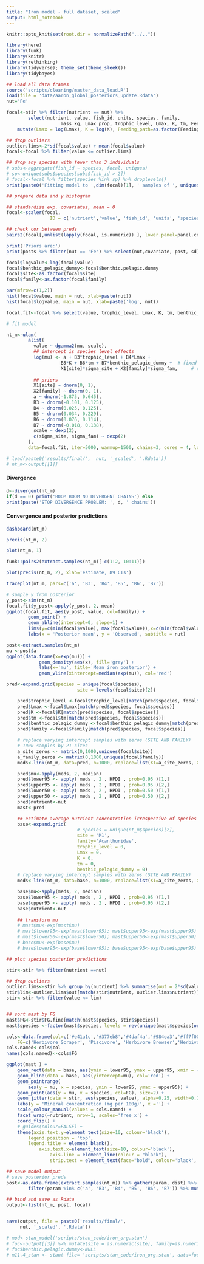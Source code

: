 ```yaml
---
title: "Iron model - full dataset, scaled"
output: html_notebook
---
```


```r
knitr::opts_knit$set(root.dir = normalizePath("../.."))
```

```r
library(here)
library(funk)
library(knitr)
library(rethinking)
library(tidyverse); theme_set(theme_sleek())
library(tidybayes)

## load all data frames
source('scripts/cleaning/master_data_load.R')
load(file = 'data/aaron_global_posteriors_update.Rdata')
nut='Fe'
```

```r

focal<-stir %>% filter(nutrient == nut) %>%
		select(nutrient, value, fish_id, units, species, family, 
					mass_kg, Lmax_prop, trophic_level, Lmax, K, tm, Feeding_path, site) %>%
    mutate(Lmax = log(Lmax), K = log(K), Feeding_path=as.factor(Feeding_path))

## drop outliers
outlier.lims<-2*sd(focal$value) + mean(focal$value)
focal<-focal %>% filter(value <= outlier.lims)

## drop any species with fewer than 3 individuals
# subs<-aggregate(fish_id ~ species, focal, uniques)
# sp<-unique(subs$species[subs$fish_id > 2])
# focal<-focal %>% filter(species %in% sp) %>% droplevels()
print(paste0('Fitting model to ',dim(focal)[1], ' samples of ', uniques(focal$species), ' species'))
```

```r
## prepare data and y histogram

## standardize exp. covariates, mean = 0
focal<-scaler(focal, 
				ID = c('nutrient','value', 'fish_id', 'units', 'species', 'family', 'site'), cats=TRUE) 

## check cor between preds
pairs2(focal[,unlist(lapply(focal, is.numeric)) ], lower.panel=panel.cor, upper.panel=panel.smooth2)

print('Priors are:')
print(posts %>% filter(nut == 'Fe') %>% select(nut,covariate, post, sd)) %>% mutate(post = round(post,3), sd = round(sd,3))

focal$logvalue<-log(focal$value)
focal$benthic_pelagic_dummy<-focal$benthic.pelagic.dummy
focal$site<-as.factor(focal$site)
focal$family<-as.factor(focal$family)

par(mfrow=c(1,2))
hist(focal$value, main = nut, xlab=paste(nut))
hist(focal$logvalue, main = nut, xlab=paste('log', nut))

focal.fit<-focal %>% select(value, trophic_level, Lmax, K, tm, benthic_pelagic_dummy, site, family)
```

```r
# fit model

nt_m<-ulam(
        alist(
          value ~ dgamma2(mu, scale),
          ## intercept is species level effects
          log(mu) <- a + B3*trophic_level + B4*Lmax + 
          			B5*K + B6*tm + B7*benthic_pelagic_dummy +  # fixed
          			X1[site]*sigma_site + X2[family]*sigma_fam, 	# random
          
          ## priors
          X1[site] ~ dnorm(0, 1),
          X2[family] ~ dnorm(0, 1),
          a ~ dnorm(-1.875, 0.645),
          B3 ~ dnorm(-0.101, 0.125),
          B4 ~ dnorm(0.025, 0.125),
          B5 ~ dnorm(0.034, 0.229),
          B6 ~ dnorm(0.076, 0.114),
          B7 ~ dnorm(-0.018, 0.138),
          scale ~ dexp(2),
          c(sigma_site, sigma_fam) ~ dexp(2)
        ),
        data=focal.fit, iter=5000, warmup=1500, chains=3, cores = 4, log_lik=TRUE, control=list(adapt_delta=0.99), messages=FALSE)

# load(paste0('results/final/',	 nut, '_scaled', '.Rdata'))
# nt_m<-output[[1]]
```
#### Divergence

```r
d<-divergent(nt_m)
if(d == 0) print('BOOM BOOM NO DIVERGENT CHAINS') else
print(paste('STOP DIVERGENCE PROBLEM: ', d, ' chains'))
```



#### Convergence and posterior predictions 


```r
dashboard(nt_m)
```


```r
precis(nt_m, 2)
```

```r
plot(nt_m, 1)
```

```r
funk::pairs2(extract.samples(nt_m)[-c(1:2, 10:11)])
```

```r
plot(precis(nt_m, 2), xlab='estimate, 89 CIs')
```
```r
traceplot(nt_m, pars=c('a', 'B3', 'B4', 'B5', 'B6', 'B7'))
```

```r
# sample y from posterior
y_post<-sim(nt_m)
focal.fit$y_post<-apply(y_post, 2, mean)
ggplot(focal.fit, aes(y_post, value, col=family)) + 
        geom_point() + 
        geom_abline(intercept=0, slope=1) +
        lims(y=c(min(focal$value), max(focal$value)),x=c(min(focal$value), max(focal$value))) +
        labs(x = 'Posterior mean', y = 'Observed', subtitle = nut)
```

```r
post<-extract.samples(nt_m)
mu <-post$a
ggplot(data.frame(x=exp(mu))) + 
            geom_density(aes(x), fill='grey') + 
            labs(x='mu', title='Mean iron posterior') +       
            geom_vline(xintercept=median(exp(mu)), col='red')

```
```r
pred<-expand.grid(species = unique(focal$species),
						  site = levels(focal$site)[2])

	pred$trophic_level <-focal$trophic_level[match(pred$species, focal$species)]
	pred$Lmax <-focal$Lmax[match(pred$species, focal$species)]
	pred$K <-focal$K[match(pred$species, focal$species)]
	pred$tm <-focal$tm[match(pred$species, focal$species)]
	pred$benthic_pelagic_dummy <-focal$benthic_pelagic_dummy[match(pred$species,focal$species)]
	pred$family <-focal$family[match(pred$species, focal$species)]

	# replace varying intercept samples with zeros (SITE AND FAMILY)
	# 1000 samples by 21 sites
	a_site_zeros <- matrix(0,1000,uniques(focal$site))
	a_family_zeros <- matrix(0,1000,uniques(focal$family))
	meds<-link(nt_m, data=pred, n=1000, replace=list(X1=a_site_zeros, X2 = a_family_zeros))

	pred$mu<-apply(meds, 2, median)
	pred$lower95 <- apply( meds , 2 , HPDI , prob=0.95 )[1,]
	pred$upper95 <- apply( meds , 2 , HPDI , prob=0.95 )[2,]
	pred$lower50 <- apply( meds , 2 , HPDI , prob=0.50 )[1,]
	pred$upper50 <- apply( meds , 2 , HPDI , prob=0.50 )[2,]
	pred$nutrient<-nut
	mast<-pred

	## estimate average nutrient concentration irrespective of species
	base<-expand.grid(
						  # species = unique(nt_m$species)[2],
						  site = 'M1', 
						  family='Acanthuridae',
						  trophic_level = 0, 
						  Lmax = 0, 
						  K = 0, 
						  tm = 0, 
						  benthic_pelagic_dummy = 0)
	# replace varying intercept samples with zeros (SITE AND FAMILY)
	meds<-link(nt_m, data=base, n=1000, replace=list(X1=a_site_zeros, X2=a_family_zeros))

	base$mu<-apply(meds, 2, median)
	base$lower95 <- apply( meds , 2 , HPDI , prob=0.95 )[1,]
	base$upper95 <- apply( meds , 2 , HPDI , prob=0.95 )[2,]
	base$nutrient<-nut
	
	## transform mu
    # mast$mu<-exp(mast$mu)
    # mast$lower95<-exp(mast$lower95); mast$upper95<-exp(mast$upper95)
    # mast$lower50<-exp(mast$lower50); mast$upper50<-exp(mast$upper50)
    # base$mu<-exp(base$mu)
    # base$lower95<-exp(base$lower95); base$upper95<-exp(base$upper95)

```
```r
## plot species posterior predictions

stir<-stir %>% filter(nutrient ==nut)

## drop outliers
outlier.lims<-stir %>% group_by(nutrient) %>% summarise(out = 2*sd(value) + mean(value))
stir$lim<-outlier.lims$out[match(stir$nutrient, outlier.lims$nutrient)]
stir<-stir %>% filter(value <= lim)


## sort mast by FG
mast$FG<-stir$FG.fine[match(mast$species, stir$species)]
mast$species <-factor(mast$species, levels = rev(unique(mast$species[order(mast$FG)])))

cols<-data.frame(col=c('#e41a1c','#377eb8','#4daf4a','#984ea3','#ff7f00','#a65628'),
    FG=c('Herbivore Scraper', 'Piscivore', 'Herbivore Browser','Herbivore Grazer', 'Invertivore & Piscivore', 'Invertivore'))
cols.named<-cols$col
names(cols.named)<-cols$FG

ggplot(mast ) + 
	geom_rect(data = base, aes(ymin = lower95, ymax = upper95, xmin = -Inf, xmax=Inf), fill='red', alpha=0.2) +
	geom_hline(data = base, aes(yintercept=mu), col='red') +
	geom_pointrange(
		aes(y = mu, x = species, ymin = lower95, ymax = upper95)) +
	geom_point(aes(y = mu, x = species, col=FG), size=2) +
	geom_jitter(data = stir, aes(species, value), alpha=0.25, width=0.15, size=0.75) +
	labs(y = 'Mineral concentration (mg per 100g)', x ='') +
	scale_colour_manual(values = cols.named) +
	facet_wrap(~nutrient, nrow=1, scales='free_x') + 
	coord_flip() + 
	# guides(colour=FALSE) + 
	theme(axis.text.y=element_text(size=10, colour='black'),
		legend.position = 'top',
		legend.title = element_blank(),
			axis.text.x=element_text(size=10, colour='black'),
				axis.line = element_line(colour = "black"), 
				strip.text = element_text(face="bold", colour='black', size=10))

```

```r
## save model output
# save posterior preds
post<-as.data.frame(extract.samples(nt_m)) %>% gather(param, dist) %>% 
		filter(param %in% c('a', 'B3', 'B4', 'B5', 'B6', 'B7')) %>% mutate(nutrient = nut)

## bind and save as Rdata	
output<-list(nt_m, post, focal)


save(output, file = paste0('results/final/',
	 nut, '_scaled', '.Rdata'))
```


```r
# mod<-stan_model('scripts/stan_code/iron_org.stan')
# foc<-output[[3]] %>% mutate(site = as.numeric(site), family=as.numeric(family))
# foc$benthic.pelagic.dummy<-NULL
# m11.4_stan <- stan( file= 'scripts/stan_code/iron_org.stan', data=foc, chains=4 )
```

